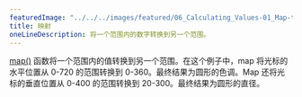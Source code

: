 ---
featuredImage: "../../../images/featured/06_Calculating_Values-01_Map-thumbnail.png"
title: 映射
oneLineDescription: 将一个范围内的数字转换到另一个范围。
---

<a href="https://p5js.org/reference/#/p5/map" target="_blank">map()</a> 函数将一个范围内的值转换到另一个范围。在这个例子中，map 将光标的水平位置从 0-720 的范围转换到 0-360。最终结果为圆形的色调。Map 还将光标的垂直位置从 0-400 的范围转换到 20-300。最终结果为圆形的直径。

